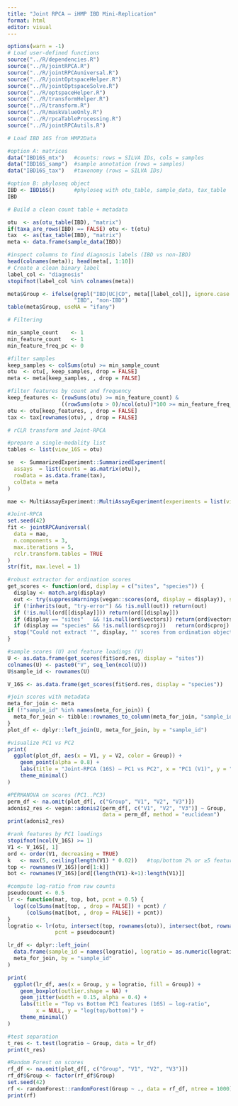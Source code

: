 ```yaml
---
title: "Joint RPCA — iHMP IBD Mini-Replication"
format: html
editor: visual
---
```


```r
options(warn = -1)
# Load user-defined functions
source("../R/dependencies.R")
source("../R/jointRPCA.R")
source("../R/jointRPCAuniversal.R")
source("../R/jointOptspaceHelper.R")
source("../R/jointOptspaceSolve.R")
source("../R/optspaceHelper.R")
source("../R/transformHelper.R")
source("../R/transform.R")
source("../R/maskValueOnly.R")
source("../R/rpcaTableProcessing.R")
source("../R/jointRPCAutils.R")

# Load IBD 16S from HMP2Data

#option A: matrices
data("IBD16S_mtx")   #counts: rows = SILVA IDs, cols = samples
data("IBD16S_samp")  #sample annotation (rows = samples)
data("IBD16S_tax")   #taxonomy (rows = SILVA IDs)

#option B: phyloseq object
IBD <- IBD16S()      #phyloseq with otu_table, sample_data, tax_table
IBD

# Build a clean count table + metadata

otu  <- as(otu_table(IBD), "matrix")
if(taxa_are_rows(IBD) == FALSE) otu <- t(otu)
tax  <- as(tax_table(IBD), "matrix")
meta <- data.frame(sample_data(IBD))

#inspect columns to find diagnosis labels (IBD vs non-IBD)
head(colnames(meta)); head(meta[, 1:10])
# Create a clean binary label
label_col <- "diagnosis"     
stopifnot(label_col %in% colnames(meta))

meta$Group <- ifelse(grepl("IBD|UC|CD", meta[[label_col]], ignore.case = TRUE),
                     "IBD", "non-IBD")
table(meta$Group, useNA = "ifany")

# Filtering 

min_sample_count    <- 1
min_feature_count   <- 1
min_feature_freq_pc <- 0 

#filter samples
keep_samples <- colSums(otu) >= min_sample_count
otu  <- otu[, keep_samples, drop = FALSE]
meta <- meta[keep_samples, , drop = FALSE]

#filter features by count and frequency
keep_features <- (rowSums(otu) >= min_feature_count) &
                 ((rowSums(otu > 0)/ncol(otu))*100 >= min_feature_freq_pc)
otu <- otu[keep_features, , drop = FALSE]
tax <- tax[rownames(otu), , drop = FALSE]

# rCLR transform and Joint-RPCA

#prepare a single-modality list
tables <- list(view_16S = otu)

se  <- SummarizedExperiment::SummarizedExperiment(
  assays  = list(counts = as.matrix(otu)),
  rowData = as.data.frame(tax),
  colData = meta
)

mae <- MultiAssayExperiment::MultiAssayExperiment(experiments = list(view_16S = se))

#Joint-RPCA
set.seed(42)
fit <- jointRPCAuniversal(
  data = mae,
  n.components = 3,
  max.iterations = 5,        
  rclr.transform.tables = TRUE  
)
str(fit, max.level = 1)

#robust extractor for ordination scores
get_scores <- function(ord, display = c("sites", "species")) {
  display <- match.arg(display)
  out <- try(suppressWarnings(vegan::scores(ord, display = display)), silent = TRUE)
  if (!inherits(out, "try-error") && !is.null(out)) return(out)
  if (!is.null(ord[[display]])) return(ord[[display]])
  if (display == "sites"   && !is.null(ord$vectors)) return(ord$vectors)
  if (display == "species" && !is.null(ord$cproj))   return(ord$cproj)
  stop("Could not extract '", display, "' scores from ordination object.")
}

#sample scores (U) and feature loadings (V)
U <- as.data.frame(get_scores(fit$ord.res, display = "sites"))
colnames(U) <- paste0("V", seq_len(ncol(U)))
U$sample_id <- rownames(U)

V_16S <- as.data.frame(get_scores(fit$ord.res, display = "species"))

#join scores with metadata
meta_for_join <- meta
if (!"sample_id" %in% names(meta_for_join)) {
  meta_for_join <- tibble::rownames_to_column(meta_for_join, "sample_id")
}
plot_df <- dplyr::left_join(U, meta_for_join, by = "sample_id")

#visualize PC1 vs PC2
print(
  ggplot(plot_df, aes(x = V1, y = V2, color = Group)) +
    geom_point(alpha = 0.8) +
    labs(title = "Joint-RPCA (16S) — PC1 vs PC2", x = "PC1 (V1)", y = "PC2 (V2)") +
    theme_minimal()
)

#PERMANOVA on scores (PC1..PC3)
perm_df <- na.omit(plot_df[, c("Group", "V1", "V2", "V3")])
adonis2_res <- vegan::adonis2(perm_df[, c("V1", "V2", "V3")] ~ Group,
                              data = perm_df, method = "euclidean")
print(adonis2_res)

#rank features by PC1 loadings
stopifnot(ncol(V_16S) >= 1)
V1 <- V_16S[, 1]
ord <- order(V1, decreasing = TRUE)
k   <- max(5, ceiling(length(V1) * 0.02))   #top/bottom 2% or ≥5 features
top <- rownames(V_16S)[ord[1:k]]
bot <- rownames(V_16S)[ord[(length(V1)-k+1):length(V1)]]

#compute log-ratio from raw counts
pseudocount <- 0.5
lr <- function(mat, top, bot, pcnt = 0.5) {
  log((colSums(mat[top, , drop = FALSE]) + pcnt) /
      (colSums(mat[bot, , drop = FALSE]) + pcnt))
}
logratio <- lr(otu, intersect(top, rownames(otu)), intersect(bot, rownames(otu)),
               pcnt = pseudocount)

lr_df <- dplyr::left_join(
  data.frame(sample_id = names(logratio), logratio = as.numeric(logratio)),
  meta_for_join, by = "sample_id"
)

print(
  ggplot(lr_df, aes(x = Group, y = logratio, fill = Group)) +
    geom_boxplot(outlier.shape = NA) +
    geom_jitter(width = 0.15, alpha = 0.4) +
    labs(title = "Top vs Bottom PC1 features (16S) — log-ratio",
         x = NULL, y = "log(top/bottom)") +
    theme_minimal()
)

#test separation
t_res <- t.test(logratio ~ Group, data = lr_df)
print(t_res)

#Random Forest on scores
rf_df <- na.omit(plot_df[, c("Group", "V1", "V2", "V3")])
rf_df$Group <- factor(rf_df$Group)
set.seed(42)
rf <- randomForest::randomForest(Group ~ ., data = rf_df, ntree = 1000)
print(rf)

```
